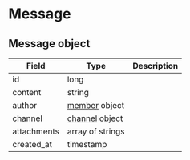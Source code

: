# Message

## Message object

| Field       | Type                      | Description |
|-------------|---------------------------|-------------|
| id          | long                      |             |
| content     | string                    |             |
| author      | [member](member) object   |             |
| channel     | [channel](channel) object |             |
| attachments | array of strings          |             |
| created_at  | timestamp                 |             |
